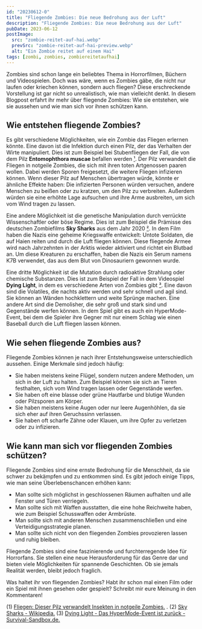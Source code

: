 ```yaml
---
id: "20230612-0"
title: "Fliegende Zombies: Die neue Bedrohung aus der Luft"
description: "Fliegende Zombies: Die neue Bedrohung aus der Luft"
pubDate: 2023-06-12
postImage:
  src: "zombie-reitet-auf-hai.webp"
  prevSrc: "zombie-reitet-auf-hai-preview.webp"
  alt: "Ein Zombie reitet auf einem Hai"
tags: [zombi, zombies, zombiereitetaufhai]
---
```


Zombies sind schon lange ein beliebtes Thema in Horrorfilmen, Büchern und Videospielen. Doch was wäre, wenn es Zombies gäbe, die nicht nur laufen oder kriechen können, sondern auch fliegen? Diese erschreckende Vorstellung ist gar nicht so unrealistisch, wie man vielleicht denkt. In diesem Blogpost erfahrt ihr mehr über fliegende Zombies: Wie sie entstehen, wie sie aussehen und wie man sich vor ihnen schützen kann.

## Wie entstehen fliegende Zombies?

Es gibt verschiedene Möglichkeiten, wie ein Zombie das Fliegen erlernen könnte. Eine davon ist die Infektion durch einen Pilz, der das Verhalten der Wirte manipuliert. Dies ist zum Beispiel bei Stubenfliegen der Fall, die von dem Pilz **Entomophthora muscae** befallen werden <a target="_blank" href="https://www.welt.de/kmpkt/article235070232/Fliegen-Dieser-Pilz-verwandelt-Insekten-in-notgeile-Zombies.html">¹</a>. Der Pilz verwandelt die Fliegen in notgeile Zombies, die sich mit ihren toten Artgenossen paaren wollen. Dabei werden Sporen freigesetzt, die weitere Fliegen infizieren können. Wenn dieser Pilz auf Menschen übertragen würde, könnte er ähnliche Effekte haben: Die infizierten Personen würden versuchen, andere Menschen zu beißen oder zu kratzen, um den Pilz zu verbreiten. Außerdem würden sie eine erhöhte Lage aufsuchen und ihre Arme ausbreiten, um sich vom Wind tragen zu lassen.

Eine andere Möglichkeit ist die genetische Manipulation durch verrückte Wissenschaftler oder böse Regime. Dies ist zum Beispiel die Prämisse des deutschen Zombiefilms **Sky Sharks** aus dem Jahr 2020 <a target="_blank" href="https://de.wikipedia.org/wiki/Sky_Sharks">²</a>. In dem Film haben die Nazis eine geheime Kriegswaffe entwickelt: Untote Soldaten, die auf Haien reiten und durch die Luft fliegen können. Diese fliegende Armee wird nach Jahrzehnten in der Arktis wieder aktiviert und richtet ein Blutbad an. Um diese Kreaturen zu erschaffen, haben die Nazis ein Serum namens K7B verwendet, das aus dem Blut von Dinosauriern gewonnen wurde.

Eine dritte Möglichkeit ist die Mutation durch radioaktive Strahlung oder chemische Substanzen. Dies ist zum Beispiel der Fall in dem Videospiel **Dying Light**, in dem es verschiedene Arten von Zombies gibt <a target="_blank" href="https://www.survival-sandbox.de/dying-light-das-hypermode-event-ist-zurueck/">³</a>. Eine davon sind die Volatiles, die nachts aktiv werden und sehr schnell und agil sind. Sie können an Wänden hochklettern und weite Sprünge machen. Eine andere Art sind die Demolisher, die sehr groß und stark sind und Gegenstände werfen können. In dem Spiel gibt es auch ein HyperMode-Event, bei dem die Spieler ihre Gegner mit nur einem Schlag wie einen Baseball durch die Luft fliegen lassen können.

## Wie sehen fliegende Zombies aus?

Fliegende Zombies können je nach ihrer Entstehungsweise unterschiedlich aussehen. Einige Merkmale sind jedoch häufig:

- Sie haben meistens keine Flügel, sondern nutzen andere Methoden, um sich in der Luft zu halten. Zum Beispiel können sie sich an Tieren festhalten, sich vom Wind tragen lassen oder Gegenstände werfen.
- Sie haben oft eine blasse oder grüne Hautfarbe und blutige Wunden oder Pilzsporen am Körper.
- Sie haben meistens keine Augen oder nur leere Augenhöhlen, da sie sich eher auf ihren Geruchssinn verlassen.
- Sie haben oft scharfe Zähne oder Klauen, um ihre Opfer zu verletzen oder zu infizieren.

## Wie kann man sich vor fliegenden Zombies schützen?

Fliegende Zombies sind eine ernste Bedrohung für die Menschheit, da sie schwer zu bekämpfen und zu entkommen sind. Es gibt jedoch einige Tipps, wie man seine Überlebenschancen erhöhen kann:

- Man sollte sich möglichst in geschlossenen Räumen aufhalten und alle Fenster und Türen verriegeln.
- Man sollte sich mit Waffen ausstatten, die eine hohe Reichweite haben, wie zum Beispiel Schusswaffen oder Armbrüste.
- Man sollte sich mit anderen Menschen zusammenschließen und eine Verteidigungsstrategie planen.
- Man sollte sich nicht von den fliegenden Zombies provozieren lassen und ruhig bleiben.

Fliegende Zombies sind eine faszinierende und furchterregende Idee für Horrorfans. Sie stellen eine neue Herausforderung für das Genre dar und bieten viele Möglichkeiten für spannende Geschichten. Ob sie jemals Realität werden, bleibt jedoch fraglich.

Was haltet ihr von fliegenden Zombies? Habt ihr schon mal einen Film oder ein Spiel mit ihnen gesehen oder gespielt? Schreibt mir eure Meinung in den Kommentaren!

(1) <a href="https://www.welt.de/kmpkt/article235070232/Fliegen-Dieser-Pilz-verwandelt-Insekten-in-notgeile-Zombies.html" target="_blank">Fliegen: Dieser Pilz verwandelt Insekten in notgeile Zombies.</a> .
(2) <a href="https://de.wikipedia.org/wiki/Sky_Sharks" target="_blank">Sky Sharks - Wikipedia.</a>
(3) <a href="https://www.survival-sandbox.de/dying-light-das-hypermode-event-ist-zurueck/" target="_blank">Dying Light - Das HyperMode-Event ist zurück - Survival-Sandbox.de.</a>
